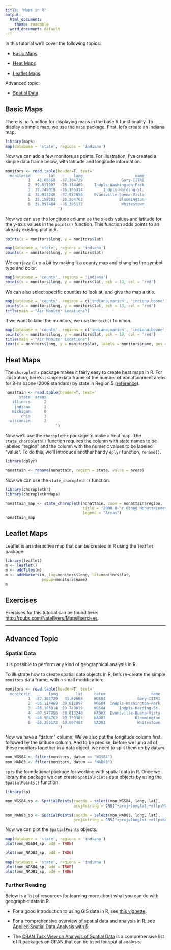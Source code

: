 ```yaml
---
title: "Maps in R"
output:
  html_document:
    theme: readable
  word_document: default
---
```


In this tutorial we'll cover the following topics:

- [Basic Maps](#basic)

- [Heat Maps](#heat)

- [Leaflet Maps](#leaflet)

Advanced topic:

- [Spatial Data](#spatial)


## Basic Maps {#basic}

There is no function for displaying maps in the base R functionality. To display
a simple map, we use the `maps` package. First, let's create an Indiana map.

```r
library(maps)
map(database = 'state', regions = 'indiana')
```

Now we can add a few monitors as points. For illustration, I've created a simple
data frame below, with latitude and longitude information.

```r
monitors <- read.table(header=T, text='
  monitorid        lat        long                       name            
          1   41.60668  -87.304729                 Gary-IITRI
          2  39.811097	-86.114469     Indpls-Washington-Park
          3  39.749019	-86.186314         Indpls-Harding-St.
          4  38.013248	-87.577856     Evansville-Buena-Vista
          5  39.159383	-86.504762                Bloomington
          6  39.997484  -86.395172                 Whitestown
                       ')
```

Now we can use the longitude column as the x-axis values and latitude for the y-axis 
values in the `points()` function. This function adds points to an already existing
plot in R.

```r
points(x = monitors$long, y = monitors$lat)
```

```r
map(database = 'state', regions = 'indiana')
points(x = monitors$long, y = monitors$lat)
```

We can jazz it up a bit by making it a county map and changing the symbol type and
color.

```r
map(database = 'county', regions = 'indiana')
points(x = monitors$long, y = monitors$lat, pch = 19, col = 'red')
```

We can also select specific counties to look at, and give the map a title.

```r
map(database = 'county', regions = c('indiana,marion', 'indiana,boone'))
points(x = monitors$long, y = monitors$lat, pch = 19, col = 'red')
title(main = "Air Monitor Locations")
```

If we want to label the monitors, we use the `text()` function.

```r
map(database = 'county', regions = c('indiana,marion', 'indiana,boone'))
points(x = monitors$long, y = monitors$lat, pch = 19, col = 'red')
title(main = "Air Monitor Locations")
text(x = monitors$long, y = monitors$lat, labels = monitors$name, pos = 2)
```

## Heat Maps {#heat}

The `choroplethr` package makes it fairly easy to create heat maps in R. 
For illustration, here's a simple data frame of the number of nonattainment areas
for 8-hr ozone (2008 standard) by state in Region 5 
(<a href="http://www3.epa.gov/airquality/greenbook/hntc.html" target="_blank">reference</a>).

```r

nonattain <- read.table(header=T, text='
      state  areas
   illinois      2
    indiana      2
   michigan      0
       ohio      3
  wisconsin      2
                      ')
```

Now we'll use the `choroplethr` package to make a heat map. The `state_choropleth()` 
function requires the column with state names to be labeled "region" and the column 
with the numeric values to be labeled "value". To do this, we'll introduce another 
handy `dplyr` function, `rename()`.

```r
library(dplyr)

nonattain <- rename(nonattain, region = state, value = areas)
```

Now we can use the `state_choropleth()` function. 

```r
library(choroplethr)
library(choroplethrMaps)

nonattain_map <- state_choropleth(nonattain, zoom = nonattain$region,
                                  title = "2008 8-hr Ozone Nonattainment",
                                  legend = "Areas")
nonattain_map
```


## Leaflet Maps {#leaflet}


Leaflet is an interactive map that can be created in R using the `leaflet` package.

```r
library(leaflet)
m <- leaflet()
m <- addTiles(m)
m <- addMarkers(m, lng=monitors$long, lat=monitors$lat, 
                popup=monitors$name)
m
```

## Exercises

Exercises for this tutorial can be found here: <a href="http://rpubs.com/NateByers/MapsExercises" target="_blank">
http://rpubs.com/NateByers/MapsExercises</a>.

---------------------------------------------

## Advanced Topic

### Spatial Data {#spatial}

It is possible to perform any kind of geographical analysis in R.

To illustrate how to create spatial data objects in R, let's re-create the simple
`monitors` data frame, with a small modification:

```r
monitors <- read.table(header=T, text='
  monitorid        long        lat     datum                    name            
          1  -87.304729   41.60668     WGS84              Gary-IITRI
          2  -86.114469  39.811097	   WGS84  Indpls-Washington-Park
          3  -86.186314  39.749019	   WGS84      Indpls-Harding-St.
          4  -87.577856  38.013248	   NAD83  Evansville-Buena-Vista
          5  -86.504762  39.159383     NAD83             Bloomington
          6  -86.395172  39.997484     NAD83              Whitestown
                       ')
```

Now we have a "datum" column. We've also put the longitude column first, followed
by the latitude column. And to be precise, before we lump all of these monitors
together in a data object, we need to split them up by datum.

```r
mon_WGS84 <- filter(monitors, datum == "WGS84")
mon_NAD83 <- filter(monitors, datum == "NAD83")
```

`sp` is the foundational package for working with spatial data in R. Once we 
library the package we can create `SpatialPoints` data objects by using
the `SpatialPoints()` function. 

```r
library(sp)

mon_WGS84_sp <- SpatialPoints(coords = select(mon_WGS84, long, lat),
                              proj4string = CRS("+proj=longlat +ellpsWGS84"))

mon_NAD83_sp <- SpatialPoints(coords = select(mon_NAD83, long, lat),
                              proj4string = CRS("+proj=longlat +ellpsNAD83"))
```

Now we can plot the `SpatialPoints` objects.

```r
map(database = 'state', regions = 'indiana')
plot(mon_WGS84_sp, add = TRUE)

```

```r
plot(mon_NAD83_sp, add = TRUE)
```

```r
map(database = 'state', regions = 'indiana')
plot(mon_WGS84_sp, add = TRUE)
plot(mon_NAD83_sp, add = TRUE)
```

### Further Reading

Below is a list of resources for learning more about what you can do with 
geographic data in R.

- For a good introduction to using GIS data in R, see
<a href="https://cran.r-project.org/doc/contrib/intro-spatial-rl.pdf" target="_blank">this vignette</a>.

- For a comprehensive overview of spatial data and analysis in R, see
<a href="http://www.amazon.com/Applied-Spatial-Data-Analysis-Use/dp/1461476178" target="_blank">
Applied Spatial Data Analysis with R</a>.

- The 
<a href="https://cran.r-project.org/web/views/Spatial.html" target="_blank"> CRAN Task
View on Analysis of Spatial Data</a> is a comprehensive list of R packages
on CRAN that can be used for spatial analysis.


